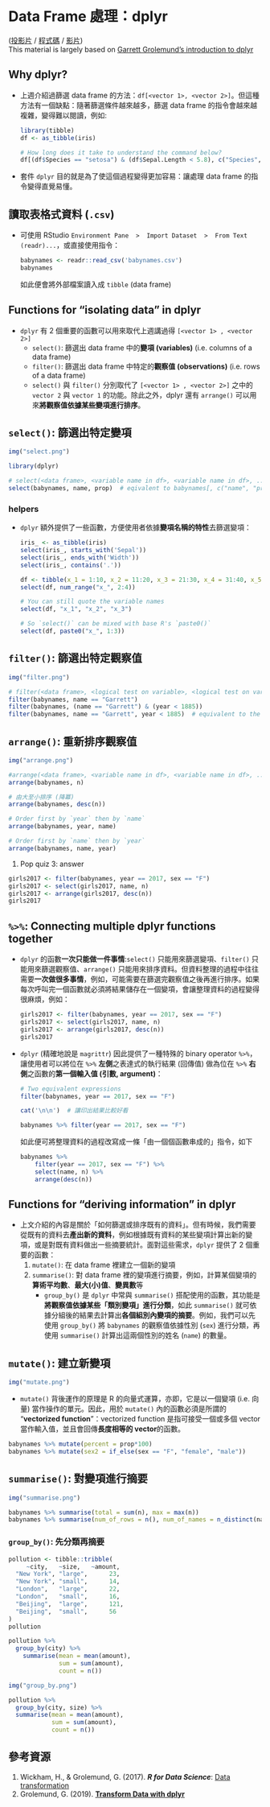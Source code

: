 Data Frame 處理：dplyr {#ch04}
======================================

[([投影片](https://docs.google.com/presentation/d/1ANWeIzpzG-JjvbIFdA6GPwvStkNJ2ns-yOCQnZIYHeU) /
[程式碼](https://rlads2021.github.io/archives/src/Lab04.zip) /
[影片](https://youtu.be/p6b8Nz8Ob9s))
]{.course-resource}  
[This material is largely based on [Garrett Grolemund's introduction to dplyr](https://github.com/rstudio-education/welcome-to-the-tidyverse/tree/master/03-Transform)]{.additional-notes}


## Why dplyr?

- 上週介紹過篩選 data frame 的方法：`df[<vector 1>, <vector 2>]`。但這種方法有一個缺點：隨著篩選條件越來越多，篩選 data frame 的指令會越來越複雜，變得難以閱讀，例如:

  ```r
  library(tibble)
  df <- as_tibble(iris)
  
  # How long does it take to understand the command below?
  df[(df$Species == "setosa") & (df$Sepal.Length < 5.8), c("Species", "Sepal.Width")]
  ```

- 套件 `dplyr` 目的就是為了使這個過程變得更加容易：讓處理 data frame 的指令變得直覺易懂。

## 讀取表格式資料 (`.csv`)

- 可使用 RStudio `Environment Pane  >  Import Dataset  >  From Text (readr)...`，或直接使用指令：

  ```r
  babynames <- readr::read_csv('babynames.csv')
  babynames
  ```

  如此便會將外部檔案讀入成 `tibble` (data frame)


## Functions for "isolating data" in dplyr

- `dplyr` 有 2 個重要的函數可以用來取代上週講過得 `[<vector 1> , <vector 2>]`
  - `select()`: 篩選出 data frame 中的**變項 (variables)** (i.e. columns of a data frame)
  - `filter()`: 篩選出 data frame 中特定的**觀察值 (observations)** (i.e. rows of a data frame)
  - `select()` 與 `filter()` 分別取代了 `[<vector 1> , <vector 2>]` 之中的 `vector 2` 與 `vector 1` 的功能。除此之外，dplyr 還有 `arrange()` 可以用來**將觀察值依據某些變項進行排序**。


## `select()`: 篩選出特定變項


```r
img("select.png")
```


```r
library(dplyr)

# select(<data frame>, <variable name in df>, <variable name in df>, ...)
select(babynames, name, prop)  # eqivalent to babynames[, c("name", "prop")]
```

### helpers

- `dplyr` 額外提供了一些函數，方便使用者依據**變項名稱的特性**去篩選變項：

  ```r
  iris_ <- as_tibble(iris)
  select(iris_, starts_with('Sepal'))
  select(iris_, ends_with('Width'))
  select(iris_, contains('.'))

  df <- tibble(x_1 = 1:10, x_2 = 11:20, x_3 = 21:30, x_4 = 31:40, x_5 = 41:50)
  select(df, num_range("x_", 2:4))
  ```

  ```r
  # You can still quote the variable names
  select(df, "x_1", "x_2", "x_3")

  # So `select()` can be mixed with base R's `paste0()`
  select(df, paste0("x_", 1:3))
  ```

## `filter()`: 篩選出特定觀察值

```r
img("filter.png")
```


```r
# filter(<data frame>, <logical test on variable>, <logical test on variable>, ...)
filter(babynames, name == "Garrett")
filter(babynames, (name == "Garrett") & (year < 1885))
filter(babynames, name == "Garrett", year < 1885)  # equivalent to the previous command
```


## `arrange()`: 重新排序觀察值

```r
img("arrange.png")
```


```r
#arrange(<data frame>, <variable name in df>, <variable name in df>, ...)
arrange(babynames, n)

# 由大至小排序 (降冪)
arrange(babynames, desc(n))

# Order first by `year` then by `name`
arrange(babynames, year, name)

# Order first by `name` then by `year`
arrange(babynames, name, year)
```

<div class='hide' data-tag='pipe'>
1. Pop quiz 3: answer

  ```r
  girls2017 <- filter(babynames, year == 2017, sex == "F")
  girls2017 <- select(girls2017, name, n)
  girls2017 <- arrange(girls2017, desc(n))
  girls2017
  ```
</div>


## `%>%`: Connecting multiple dplyr functions together

- `dplyr` 的函數**一次只能做一件事情**:`select()` 只能用來篩選變項、`filter()` 只能用來篩選觀察值、`arrange()` 只能用來排序資料。但資料整理的過程中往往需要**一次做很多事情**，例如，可能需要在篩選完觀察值之後再進行排序。如果每次呼叫完一個函數就必須將結果儲存在一個變項，會讓整理資料的過程變得很麻煩，例如：

  ```r
  girls2017 <- filter(babynames, year == 2017, sex == "F")
  girls2017 <- select(girls2017, name, n)
  girls2017 <- arrange(girls2017, desc(n))
  girls2017
  ```

- `dplyr` (精確地說是 `magrittr`) 因此提供了一種特殊的 binary operator `%>%`，讓使用者可以將位在 `%>%` **左側**之表達式的執行結果 (回傳值) 做為位在 `%>%` **右側**之函數的**第一個輸入值 (引數, argument)**：

  ```r
  # Two equivalent expressions
  filter(babynames, year == 2017, sex == "F")
  
  cat('\n\n')  # 讓印出結果比較好看
  
  babynames %>% filter(year == 2017, sex == "F")
  ```

  如此便可將整理資料的過程改寫成一條「由一個個函數串成的」指令，如下

  ```r
  babynames %>% 
      filter(year == 2017, sex == "F") %>% 
      select(name, n) %>%
      arrange(desc(n))
  ```

## Functions for "deriving information" in dplyr

- 上文介紹的內容是關於「如何篩選或排序既有的資料」。但有時候，我們需要從既有的資料去**產出新的資料**，例如根據既有資料的某些變項計算出新的變項，或是對既有資料做出一些摘要統計。面對這些需求，`dplyr` 提供了 2 個重要的函數：
  1. `mutate()`: 在 data frame 裡建立一個新的變項
  1. `summarise()`: 對 data frame 裡的變項進行摘要，例如，計算某個變項的**算術平均數**、**最大(小)值**、**變異數**等
      - `group_by()` 是 `dplyr` 中常與 `summarise()` 搭配使用的函數，其功能是**將觀察值依據某些「類別變項」進行分類**，如此 `summarise()` 就可依據分組後的結果去計算出**各個組別內變項的摘要**。例如，我們可以先使用 `group_by()` 將 `babynames` 的觀察值依據性別 (`sex`) 進行分類，再使用 `summarise()` 計算出這兩個性別的姓名 (`name`) 的數量。


## `mutate()`: 建立新變項

```r
img("mutate.png")
```

- `mutate()` 背後運作的原理是 R 的向量式運算，亦即，它是以一個變項 (i.e. 向量) 當作操作的單元。因此，用於 `mutate()` 內的函數必須是所謂的 "**vectorized function**"：vectorized function 是指可接受一個或多個 vector 當作輸入值，並且會回傳**長度相等的 vector**的函數。

```r
babynames %>% mutate(percent = prop*100)
babynames %>% mutate(sex2 = if_else(sex == "F", "female", "male"))
```


## `summarise()`: 對變項進行摘要

```r
img("summarise.png")
```


```r
babynames %>% summarise(total = sum(n), max = max(n))
babynames %>% summarise(num_of_rows = n(), num_of_names = n_distinct(name))
```

### `group_by()`: 先分類再摘要

```r
pollution <- tibble::tribble(
     ~city,   ~size,   ~amount, 
  "New York", "large",      23,
  "New York", "small",      14,
  "London",   "large",      22,
  "London",   "small",      16,
  "Beijing",  "large",      121,
  "Beijing",  "small",      56
)
pollution

pollution %>% 
  group_by(city) %>% 
 	summarise(mean = mean(amount), 
 	          sum = sum(amount),
 	          count = n())
```

```r
img("group_by.png")
```

```r
pollution %>% 
  group_by(city, size) %>% 
  summarise(mean = mean(amount),
            sum = sum(amount),
            count = n())
```


## 參考資源 {-}

1. Wickham, H., & Grolemund, G. (2017). ***R for Data Science***: [Data transformation](https://r4ds.had.co.nz/transform)
2. Grolemund, G. (2019). [**Transform Data with dplyr**](https://github.com/rstudio-education/welcome-to-the-tidyverse/tree/master/03-Transform)
